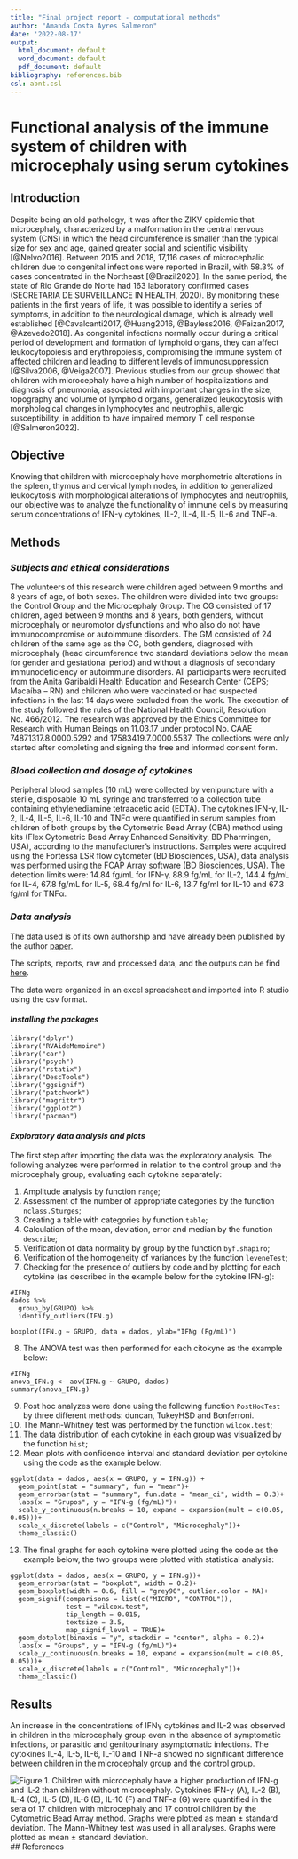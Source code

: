---
title: "Final project report - computational methods"
author: "Amanda Costa Ayres Salmeron"
date: '2022-08-17'
output:
  html_document: default
  word_document: default
  pdf_document: default
bibliography: references.bib
csl: abnt.csl
---

# **Functional analysis of the immune system of children with microcephaly using serum cytokines**

## **Introduction**
Despite being an old pathology, it was after the ZIKV epidemic that microcephaly, characterized by a malformation in the central nervous system (CNS) in which the head circumference is smaller than the typical size for sex and age, gained greater social and scientific visibility [@Nelvo2016]. Between 2015 and 2018, 17,116 cases of microcephalic children due to congenital infections were reported in Brazil, with 58.3% of cases concentrated in the Northeast [@Brazil2020]. In the same period, the state of Rio Grande do Norte had 163 laboratory confirmed cases (SECRETARIA DE SURVEILLANCE IN HEALTH, 2020). By monitoring these patients in the first years of life, it was possible to identify a series of symptoms, in addition to the neurological damage, which is already well established [@Cavalcanti2017, @Huang2016, @Bayless2016, @Faizan2017, @Azevedo2018]. As congenital infections normally occur during a critical period of development and formation of lymphoid organs, they can affect leukocytopoiesis and erythropoiesis, compromising the immune system of affected children and leading to different levels of immunosuppression [@Silva2006, @Veiga2007]. Previous studies from our group showed that children with microcephaly have a high number of hospitalizations and diagnosis of pneumonia, associated with important changes in the size, topography and volume of lymphoid organs, generalized leukocytosis with morphological changes in lymphocytes and neutrophils, allergic susceptibility, in addition to have impaired memory T cell response [@Salmeron2022].

## **Objective**
Knowing that children with microcephaly have morphometric alterations in the spleen, thymus and cervical lymph nodes, in addition to generalized leukocytosis with morphological alterations of lymphocytes and neutrophils, our objective was to analyze the functionality of immune cells by measuring serum concentrations of IFN-γ cytokines, IL-2, IL-4, IL-5, IL-6 and TNF-a.

## **Methods**
### *Subjects and ethical considerations*
The volunteers of this research were children aged between 9 months and 8 years of age, of both sexes. The children were divided into two groups: the Control Group and the Microcephaly Group.  The CG consisted of 17 children, aged between 9 months and 8 years, both genders, without microcephaly or neuromotor dysfunctions and who also do not have immunocompromise or autoimmune disorders. The GM consisted of 24 children of the same age as the CG, both genders, diagnosed with microcephaly (head circumference two standard deviations below the mean for gender and gestational period) and without a diagnosis of secondary immunodeficiency or autoimmune disorders.
All participants were recruited from the Anita Garibaldi Health Education and Research Center (CEPS; Macaíba – RN) and children who were vaccinated or had suspected infections in the last 14 days were excluded from the work. The execution of the study followed the rules of the National Health Council, Resolution No. 466/2012. The research was approved by the Ethics Committee for Research with Human Beings on 11.03.17 under protocol No. CAAE 74871317.8.0000.5292 and 17583419.7.0000.5537. The collections were only started after completing and signing the free and informed consent form.

### *Blood collection and dosage of cytokines*
Peripheral blood samples (10 mL) were collected by venipuncture with a sterile, disposable 10 mL syringe and transferred to a collection tube containing ethylenediamine tetraacetic acid (EDTA). The cytokines IFN-γ, IL-2, IL-4, IL-5, IL-6, IL-10 and TNFα were quantified in serum samples from children of both groups by the Cytometric Bead Array (CBA) method using kits (Flex Cytometric Bead Array Enhanced Sensitivity, BD Pharmingen, USA), according to the manufacturer's instructions. Samples were acquired using the Fortessa LSR flow cytometer (BD Biosciences, USA), data analysis was performed using the FCAP Array software (BD Biosciences, USA). The detection limits were: 14.84 fg/mL for IFN-γ, 88.9 fg/mL for IL-2, 144.4 fg/mL for IL-4, 67.8 fg/mL for IL-5, 68.4 fg/ml for IL-6, 13.7 fg/ml for IL-10 and 67.3 fg/ml for TNFα.
  
### *Data analysis*
The data used is of its own authorship and have already been published by the author [paper](https://link.springer.com/article/10.1007/s00430-022-00746-5).
  
The scripts, reports, raw and processed data, and the outputs can be find [here](https://github.com/CompMethods-ICTP-SAIFR-Serrapilheira/CBA).
  
The data were organized in an excel spreadsheet and imported into R studio using the csv format.
  
#### *Installing the packages*
```[r]
library("dplyr")
library("RVAideMemoire")
library("car")
library("psych")
library("rstatix")
library("DescTools")
library("ggsignif")
library("patchwork")
library("magrittr")
library("ggplot2")
library("pacman")
```
  
#### *Exploratory data analysis and plots*
The first step after importing the data was the exploratory analysis. The following analyzes were performed in relation to the control group and the microcephaly group, evaluating each cytokine separately:
  
1. Amplitude analysis by function `range`;
2. Assessment of the number of appropriate categories by the function `nclass.Sturges`;
3. Creating a table with categories by function `table`;
4. Calculation of the mean, deviation, error and median by the function `describe`;   
5. Verification of data normality by group by the function `byf.shapiro`;  
6. Verification of the homogeneity of variances by the function `leveneTest`;  
7. Checking for the presence of outliers by code and by plotting for each cytokine (as described in the example below for the cytokine IFN-g):  
```[r]
#IFNg
dados %>%
  group_by(GRUPO) %>%
  identify_outliers(IFN.g)

boxplot(IFN.g ~ GRUPO, data = dados, ylab="IFNg (Fg/mL)")
```
8. The ANOVA test was then performed for each citokyne as the example below:
```[r]
#IFNg
anova_IFN.g <- aov(IFN.g ~ GRUPO, dados)
summary(anova_IFN.g)
```
9. Post hoc analyzes were done using the following function `PostHocTest` by three different methods: duncan, TukeyHSD and Bonferroni.
10. The Mann-Whitney test was performed by the function `wilcox.test`;
11. The data distribution of each cytokine in each group was visualized by the function `hist`;
12. Mean plots with confidence interval and standard deviation per cytokine using the code as the example below:
```[r]
ggplot(data = dados, aes(x = GRUPO, y = IFN.g)) +
  geom_point(stat = "summary", fun = "mean")+
  geom_errorbar(stat = "summary", fun.data = "mean_ci", width = 0.3)+
  labs(x = "Grupos", y = "IFN-g (fg/mL)")+
  scale_y_continuous(n.breaks = 10, expand = expansion(mult = c(0.05, 0.05)))+
  scale_x_discrete(labels = c("Control", "Microcephaly"))+
  theme_classic()
```
13. The final graphs for each cytokine were plotted using the code as the example below, the two groups were plotted with statistical analysis:  
```[r]
ggplot(data = dados, aes(x = GRUPO, y = IFN.g))+
  geom_errorbar(stat = "boxplot", width = 0.2)+
  geom_boxplot(width = 0.6, fill = "grey90", outlier.color = NA)+
  geom_signif(comparisons = list(c("MICRO", "CONTROL")),
              test = "wilcox.test",
              tip_length = 0.015,
              textsize = 3.5,
              map_signif_level = TRUE)+
  geom_dotplot(binaxis = "y", stackdir = "center", alpha = 0.2)+
  labs(x = "Groups", y = "IFN-g (fg/mL)")+
  scale_y_continuous(n.breaks = 10, expand = expansion(mult = c(0.05, 0.05)))+
  scale_x_discrete(labels = c("Control", "Microcephaly"))+
  theme_classic()
```
  
## **Results**
An increase in the concentrations of IFNγ cytokines and IL-2 was observed in children in the microcephaly group even in the absence of symptomatic infections, or parasitic and genitourinary asymptomatic infections. The cytokines IL-4, IL-5, IL-6, IL-10 and TNF-a showed no significant difference between children in the microcephaly group and the control group.

![Figure 1. Children with microcephaly have a higher production of IFN-g and IL-2 than children without microcephaly. Cytokines IFN-γ (A), IL-2 (B), IL-4 (C), IL-5 (D), IL-6 (E), IL-10 (F) and TNF-a (G) were quantified in the sera of 17 children with microcephaly and 17 control children by the Cytometric Bead Array method. Graphs were plotted as mean ± standard deviation. The Mann-Whitney test was used in all analyses. Graphs were plotted as mean ± standard deviation.](~/Aulas - computational methods - Serrapilheira/Projeto Sara and Andreia/CBA_finalprojectcomp/Figures/Figura com todas as citocinas.png)
## References


